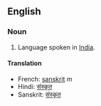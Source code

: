 == English ==

=== Noun ===

# Language spoken in [[India]].

==== Translation ====

*French: [[sanskrit]] ''m''
*Hindi: [[संस्कृत]]
*Sanskrit: [[संस्कृत]]